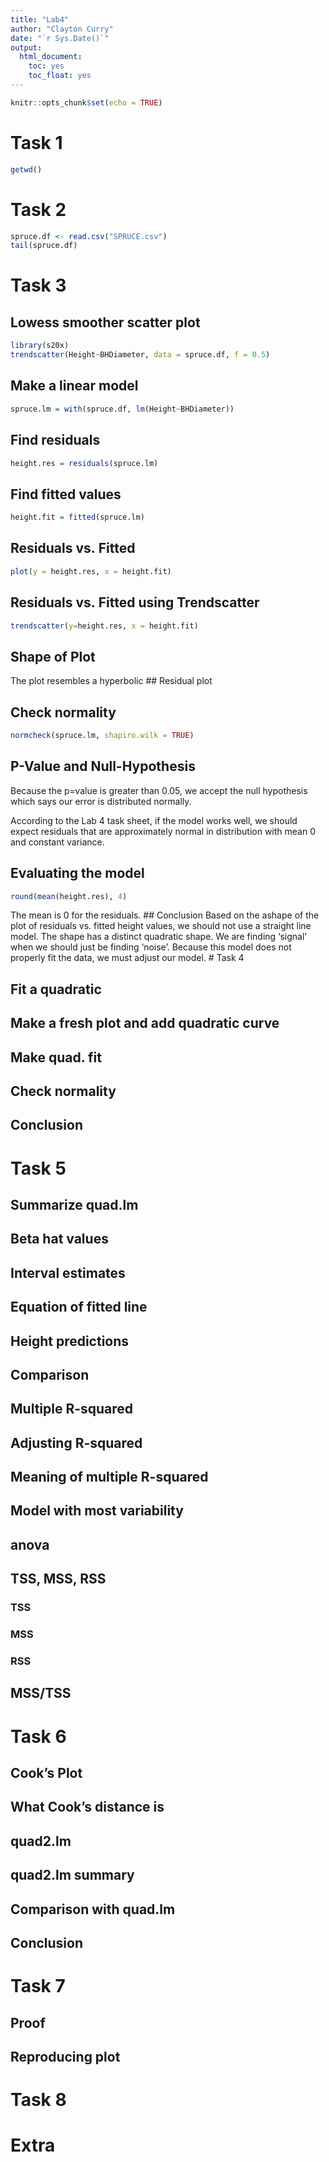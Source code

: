 ---
title: "Lab4"
author: "Clayton Curry"
date: "`r Sys.Date()`"
output: 
  html_document:
    toc: yes
    toc_float: yes
---

```{r setup, include=FALSE}
knitr::opts_chunk$set(echo = TRUE)
```

# Task 1
```{r}
getwd()
```

# Task 2
```{r}
spruce.df <- read.csv("SPRUCE.csv")
tail(spruce.df)
```

# Task 3

## Lowess smoother scatter plot
```{r}
library(s20x)
trendscatter(Height~BHDiameter, data = spruce.df, f = 0.5)
```

## Make a linear model
```{r}
spruce.lm = with(spruce.df, lm(Height~BHDiameter))
```

## Find residuals
```{r}
height.res = residuals(spruce.lm)
```

## Find fitted values
```{r}
height.fit = fitted(spruce.lm)
```

## Residuals vs. Fitted
```{r}
plot(y = height.res, x = height.fit)
```

## Residuals vs. Fitted using Trendscatter
```{r}
trendscatter(y=height.res, x = height.fit)
```

## Shape of Plot
The plot resembles a hyperbolic
## Residual plot

## Check normality
```{r}
normcheck(spruce.lm, shapiro.wilk = TRUE)
```

## P-Value and Null-Hypothesis

Because the p=value is greater than 0.05, we accept the null hypothesis which says our error is distributed normally.

According to the Lab 4 task sheet, if the model works well, we should expect residuals that are approximately normal in distribution with mean 0 and constant variance.

## Evaluating the model
```{r}
round(mean(height.res), 4)
```

The mean is 0 for the residuals.
## Conclusion
Based on the ashape of the plot of residuals vs. fitted height values, we should not use a straight line model. The shape has a distinct quadratic shape. We are finding 'signal' when we should just be finding 'noise'. Because this model does not properly fit the data, we must adjust our model.
# Task 4

## Fit a quadratic

## Make a fresh plot and add quadratic curve

## Make quad. fit

## Check normality

## Conclusion

# Task 5

## Summarize quad.lm

## Beta hat values

## Interval estimates

## Equation of fitted line

## Height predictions

## Comparison

## Multiple R-squared

## Adjusting R-squared

## Meaning of multiple R-squared

## Model with most variability

## anova

## TSS, MSS, RSS

### TSS

### MSS

### RSS

## MSS/TSS

# Task 6

## Cook's Plot

## What Cook's distance is

## quad2.lm

## quad2.lm summary

## Comparison with quad.lm

## Conclusion

# Task 7

## Proof

## Reproducing plot

# Task 8

# Extra
